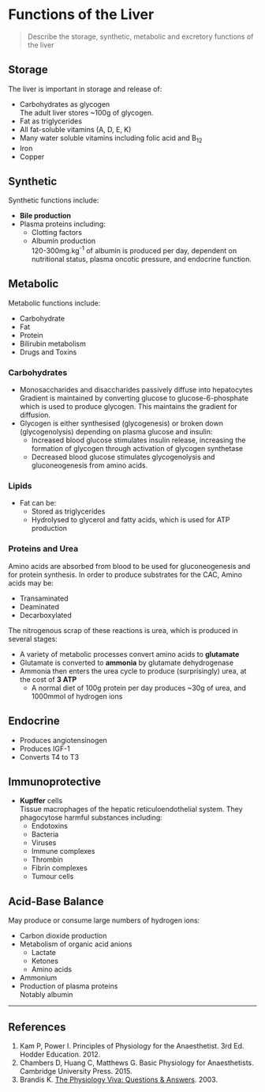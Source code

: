 # Functions of the Liver


> Describe the storage, synthetic, metabolic and excretory functions of the liver

## Storage

The liver is important in storage and release of:

* Carbohydrates as glycogen\
The adult liver stores ~100g of glycogen.
* Fat as triglycerides
* All fat-soluble vitamins (A, D, E, K)
* Many water soluble vitamins including folic acid and B~12~
* Iron
* Copper

## Synthetic

Synthetic functions include:

* **Bile production**
* Plasma proteins including:
  * Clotting factors
  * Albumin production\
  120-300mg.kg^-1^ of albumin is produced per day, dependent on nutritional status, plasma oncotic pressure, and endocrine function. 

## Metabolic

Metabolic functions include:

* Carbohydrate
* Fat
* Protein
* Bilirubin metabolism
* Drugs and Toxins

### Carbohydrates

* Monosaccharides and disaccharides passively diffuse into hepatocytes\
Gradient is maintained by converting glucose to glucose-6-phosphate which is used to produce glycogen. This maintains the gradient for diffusion.
* Glycogen is either synthesised (glycogenesis) or broken down (glycogenolysis) depending on plasma glucose and insulin:
  * Increased blood glucose stimulates insulin release, increasing the formation of glycogen through activation of glycogen synthetase
  * Decreased blood glucose stimulates glycogenolysis and gluconeogenesis from amino acids.

### Lipids

* Fat can be:
  * Stored as triglycerides
  * Hydrolysed to glycerol and fatty acids, which is used for ATP production


### Proteins and Urea

Amino acids are absorbed from blood to be used for gluconeogenesis and for protein synthesis. In order to produce substrates for the CAC, Amino acids may be:

* Transaminated
* Deaminated
* Decarboxylated

The nitrogenous scrap of these reactions is urea, which is produced in several stages:

* A variety of metabolic processes convert amino acids to **glutamate**
* Glutamate is converted to **ammonia** by glutamate dehydrogenase
* Ammonia then enters the urea cycle to produce (surprisingly) urea, at the cost of **3 ATP**
  * A normal diet of 100g protein per day produces ~30g of urea, and 1000mmol of hydrogen ions

## Endocrine

* Produces angiotensinogen
* Produces IGF-1
* Converts T4 to T3


## Immunoprotective

* **Kupffer** cells\
Tissue macrophages of the hepatic reticuloendothelial system. They phagocytose harmful substances including:
  * Endotoxins
  * Bacteria
  * Viruses
  * Immune complexes
  * Thrombin
  * Fibrin complexes
  * Tumour cells

## Acid-Base Balance

May produce or consume large numbers of hydrogen ions:

* Carbon dioxide production
* Metabolism of organic acid anions
  * Lactate
  * Ketones
  * Amino acids
* Ammonium
* Production of plasma proteins\
Notably albumin


---
## References

1. Kam P, Power I. Principles of Physiology for the Anaesthetist. 3rd Ed. Hodder Education. 2012.
2. Chambers D, Huang C, Matthews G. Basic Physiology for Anaesthetists. Cambridge University Press. 2015.
3. Brandis K. [The Physiology Viva: Questions & Answers](http://www.anaesthesiamcq.com/vivabook.php). 2003.
